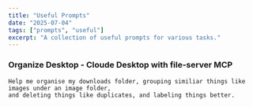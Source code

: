 ```yaml
---
title: "Useful Prompts"
date: "2025-07-04"
tags: ["prompts", "useful"]
excerpt: "A collection of useful prompts for various tasks."
---
```



###  Organize Desktop - Cloude Desktop with file-server MCP

```
Help me organise my downloads folder, grouping similiar things like images under an image folder, 
and deleting things like duplicates, and labeling things better.
```